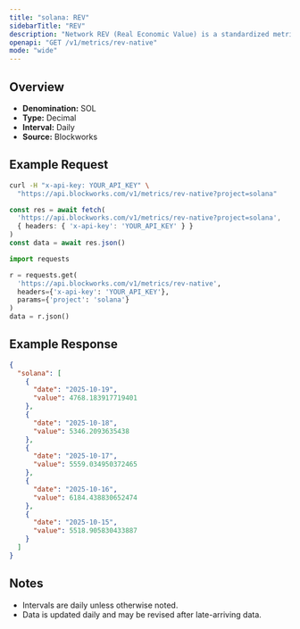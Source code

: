 ```yaml
---
title: "solana: REV"
sidebarTitle: "REV"
description: "Network REV (Real Economic Value) is a standardized metric that tracks blockchain value accrual generated by user activity. REV consists of both in-protocol transaction fees and out-of-protocol tips that users pay for transaction execution, so it measures the monetary demand to transact onchain."
openapi: "GET /v1/metrics/rev-native"
mode: "wide"
---
```


## Overview

- **Denomination:** SOL
- **Type:** Decimal
- **Interval:** Daily
- **Source:** Blockworks

## Example Request

<CodeGroup>

```bash cURL
curl -H "x-api-key: YOUR_API_KEY" \
  "https://api.blockworks.com/v1/metrics/rev-native?project=solana"
```

```typescript TypeScript
const res = await fetch(
  'https://api.blockworks.com/v1/metrics/rev-native?project=solana',
  { headers: { 'x-api-key': 'YOUR_API_KEY' } }
)
const data = await res.json()
```

```python Python
import requests

r = requests.get(
  'https://api.blockworks.com/v1/metrics/rev-native',
  headers={'x-api-key': 'YOUR_API_KEY'},
  params={'project': 'solana'}
)
data = r.json()
```

</CodeGroup>

## Example Response

```json
{
  "solana": [
    {
      "date": "2025-10-19",
      "value": 4768.183917719401
    },
    {
      "date": "2025-10-18",
      "value": 5346.2093635438
    },
    {
      "date": "2025-10-17",
      "value": 5559.034950372465
    },
    {
      "date": "2025-10-16",
      "value": 6184.438830652474
    },
    {
      "date": "2025-10-15",
      "value": 5518.905830433887
    }
  ]
}
```

## Notes
- Intervals are daily unless otherwise noted.
- Data is updated daily and may be revised after late-arriving data.